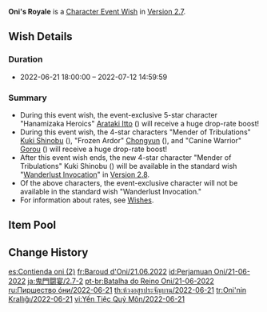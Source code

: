 {{Wish
|name              = Oni's Royale 2022-06-21
|image             = Oni's Royale 2022-06-21.png
|type              = Character Event
|duration          = event
|time_start        = 2022-06-21 18:00:00
|time_end          = 2022-07-12 14:59:59
|link              = https://genshin.hoyoverse.com/en/news/detail/21509
|preceding         = Discerner of Enigmas/2022-05-31
|preceding2        = Invitation to Mundane Life/2022-05-31
|succeeding        = Leaves in the Wind/2022-07-13
|succeeding2       = Sparkling Steps/2022-07-13
|alongside         = Epitome Invocation/2022-06-21
|previous          = Oni's Royale/2021-12-14
|next              = Oni's Royale/2022-12-07
}}
'''Oni's Royale''' is a [[Character Event Wish]] in [[Version 2.7]].

==Wish Details==
===Duration===
* 2022-06-21 18:00:00 &ndash; 2022-07-12 14:59:59

===Summary===
* During this event wish, the event-exclusive 5-star character "Hanamizaka Heroics" [[Arataki Itto]] ({{Geo}}) will receive a huge drop-rate boost!
* During this event wish, the 4-star characters "Mender of Tribulations" [[Kuki Shinobu]] ({{Electro}}), "Frozen Ardor" [[Chongyun]] ({{Cryo}}), and "Canine Warrior" [[Gorou]] ({{Geo}}) will receive a huge drop-rate boost!
* After this event wish ends, the new 4-star character "Mender of Tribulations" Kuki Shinobu ({{Electro}}) will be available in the standard wish "[[Wanderlust Invocation]]" in [[Version 2.8]].
* Of the above characters, the event-exclusive character will not be available in the standard wish "Wanderlust Invocation."
* For information about rates, see [[Wish]]es.

==Item Pool==
{{Wish Pool
|character_5_F = Arataki Itto
|character_4_F = Kuki Shinobu; Chongyun; Gorou
|character_5   = Diluc; Jean; Keqing; Mona; Qiqi
|character_4   = Barbara; Beidou; Bennett; Diona; Fischl; Kujou Sara; Ningguang; Noelle; Razor; Rosaria; Sayu; Sucrose; Thoma; Xiangling; Xingqiu; Xinyan; Yanfei; Yun Jin
|weapon_4      = Dragon's Bane; Eye of Perception; Favonius Codex; Favonius Greatsword; Favonius Lance; Favonius Sword; Favonius Warbow; Lion's Roar; Rainslasher; Rust; Sacrificial Bow; Sacrificial Fragments; Sacrificial Greatsword; Sacrificial Sword; The Bell; The Flute; The Stringless; The Widsith
|weapon_3      = Black Tassel; Bloodtainted Greatsword; Cool Steel; Debate Club; Emerald Orb; Ferrous Shadow; Harbinger of Dawn; Magic Guide; Raven Bow; Sharpshooter's Oath; Skyrider Sword; Slingshot; Thrilling Tales of Dragon Slayers
}}

==Change History==
{{Change History|2.7}}

[[es:Contienda oni (2)]]
[[fr:Baroud d'Oni/21.06.2022]]
[[id:Perjamuan Oni/21-06-2022]]
[[ja:鬼門闘宴/2.7-2]]
[[pt-br:Batalha do Reino Oni/21-06-2022]]
[[ru:Пиршество óни/2022-06-21]]
[[th:ห้วงอสูรประจัญบาน/2022-06-21]]
[[tr:Oni'nin Krallığı/2022-06-21]]
[[vi:Yến Tiệc Quỷ Môn/2022-06-21]]